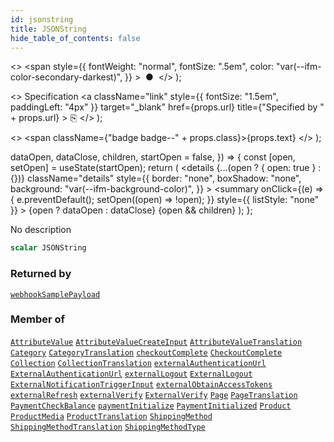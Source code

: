 ```yaml
---
id: jsonstring
title: JSONString
hide_table_of_contents: false
---
```


  <>
    <span
      style={{
        fontWeight: "normal",
        fontSize: ".5em",
        color: "var(--ifm-color-secondary-darkest)",
      }}
    >
      &nbsp;●&nbsp;
    </span>
  </>
);

  <>
    Specification
    <a
      className="link"
      style={{ fontSize: "1.5em", paddingLeft: "4px" }}
      target="\_blank"
      href={props.url}
      title={"Specified by " + props.url}
    >
      ⎘
    </a>
  </>
);

  <>
    <span className={"badge badge--" + props.class}>{props.text}</span>
  </>
);


  dataOpen,
  dataClose,
  children,
  startOpen = false,
}) => {
  const [open, setOpen] = useState(startOpen);
  return (
    <details
      {...(open ? { open: true } : {})}
      className="details"
      style={{
        border: "none",
        boxShadow: "none",
        background: "var(--ifm-background-color)",
      }}
    >
      <summary
        onClick={(e) => {
          e.preventDefault();
          setOpen((open) => !open);
        }}
        style={{ listStyle: "none" }}
      >
        {open ? dataOpen : dataClose}
      </summary>
      {open && children}
    </details>
  );
};

No description

```graphql
scalar JSONString
```

### Returned by

[`webhookSamplePayload`](../../../api-storefront/webhooks/queries/webhook-sample-payload) <Badge class="secondary" text="query"/>

### Member of

[`AttributeValue`](../../../api-storefront/attributes/objects/attribute-value) <Badge class="secondary" text="object"/><Bullet />[`AttributeValueCreateInput`](../../../api-storefront/attributes/inputs/attribute-value-create-input) <Badge class="secondary" text="input"/><Bullet />[`AttributeValueTranslation`](../../../api-storefront/attributes/objects/attribute-value-translation) <Badge class="secondary" text="object"/><Bullet />[`Category`](../../../api-storefront/products/objects/category) <Badge class="secondary" text="object"/><Bullet />[`CategoryTranslation`](../../../api-storefront/products/objects/category-translation) <Badge class="secondary" text="object"/><Bullet />[`checkoutComplete`](../../../api-storefront/checkout/mutations/checkout-complete) <Badge class="secondary" text="mutation"/><Bullet />[`CheckoutComplete`](../../../api-storefront/checkout/objects/checkout-complete) <Badge class="secondary" text="object"/><Bullet />[`Collection`](../../../api-storefront/products/objects/collection) <Badge class="secondary" text="object"/><Bullet />[`CollectionTranslation`](../../../api-storefront/products/objects/collection-translation) <Badge class="secondary" text="object"/><Bullet />[`externalAuthenticationUrl`](../../../api-storefront/authentication/mutations/external-authentication-url) <Badge class="secondary" text="mutation"/><Bullet />[`ExternalAuthenticationUrl`](../../../api-storefront/authentication/objects/external-authentication-url) <Badge class="secondary" text="object"/><Bullet />[`externalLogout`](../../../api-storefront/authentication/mutations/external-logout) <Badge class="secondary" text="mutation"/><Bullet />[`ExternalLogout`](../../../api-storefront/authentication/objects/external-logout) <Badge class="secondary" text="object"/><Bullet />[`ExternalNotificationTriggerInput`](../../../api-storefront/miscellaneous/inputs/external-notification-trigger-input) <Badge class="secondary" text="input"/><Bullet />[`externalObtainAccessTokens`](../../../api-storefront/authentication/mutations/external-obtain-access-tokens) <Badge class="secondary" text="mutation"/><Bullet />[`externalRefresh`](../../../api-storefront/authentication/mutations/external-refresh) <Badge class="secondary" text="mutation"/><Bullet />[`externalVerify`](../../../api-storefront/authentication/mutations/external-verify) <Badge class="secondary" text="mutation"/><Bullet />[`ExternalVerify`](../../../api-storefront/authentication/objects/external-verify) <Badge class="secondary" text="object"/><Bullet />[`Page`](../../../api-storefront/pages/objects/page) <Badge class="secondary" text="object"/><Bullet />[`PageTranslation`](../../../api-storefront/pages/objects/page-translation) <Badge class="secondary" text="object"/><Bullet />[`PaymentCheckBalance`](../../../api-storefront/payments/objects/payment-check-balance) <Badge class="secondary" text="object"/><Bullet />[`paymentInitialize`](../../../api-storefront/payments/mutations/payment-initialize) <Badge class="secondary" text="mutation"/><Bullet />[`PaymentInitialized`](../../../api-storefront/payments/objects/payment-initialized) <Badge class="secondary" text="object"/><Bullet />[`Product`](../../../api-storefront/products/objects/product) <Badge class="secondary" text="object"/><Bullet />[`ProductMedia`](../../../api-storefront/products/objects/product-media) <Badge class="secondary" text="object"/><Bullet />[`ProductTranslation`](../../../api-storefront/products/objects/product-translation) <Badge class="secondary" text="object"/><Bullet />[`ShippingMethod`](../../../api-storefront/shipping/objects/shipping-method) <Badge class="secondary" text="object"/><Bullet />[`ShippingMethodTranslation`](../../../api-storefront/shipping/objects/shipping-method-translation) <Badge class="secondary" text="object"/><Bullet />[`ShippingMethodType`](../../../api-storefront/shipping/objects/shipping-method-type) <Badge class="secondary" text="object"/>
